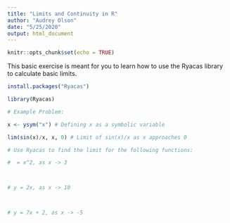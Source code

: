 ---
title: "Limits and Continuity in R"
author: "Audrey Olson"
date: "5/25/2020"
output: html_document
---

```{r setup, include=FALSE}
knitr::opts_chunk$set(echo = TRUE)
```

This basic exercise is meant for you to learn how to use the Ryacas library to calculate basic limits.

```{r}

install.packages("Ryacas")

library(Ryacas)

# Example Problem:

x <- ysym("x") # Defining x as a symbolic variable

lim(sin(x)/x, x, 0) # Limit of sin(x)/x as x approaches 0

```

```{r}

# Use Ryacas to find the limit for the following functions:

#  = x^2, as x -> 3



# y = 2x, as x -> 10



# y = 7x + 2, as x -> -5



```

